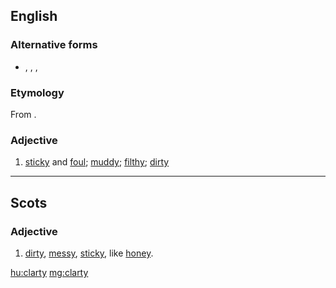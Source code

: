 ==English==

===Alternative forms===
* {{l|en|clartie}}, {{l|en|clerty}}, {{l|en|clorty}}, {{l|en|clurty}} {{qualifier|Scotland}}

===Etymology===
From {{suffix|clart|y|lang=en}}.

===Adjective===
{{en-adj|er}}

# {{context|UK|dialect|Northern England|lang=en}} [[sticky]] and [[foul]]; [[muddy]]; [[filthy]]; [[dirty]]
#: {{rfquotek|Halliwell}}

----

==Scots==

===Adjective===
{{sco-adj}}

# [[dirty]], [[messy]], [[sticky]], like [[honey]].

[[hu:clarty]]
[[mg:clarty]]
